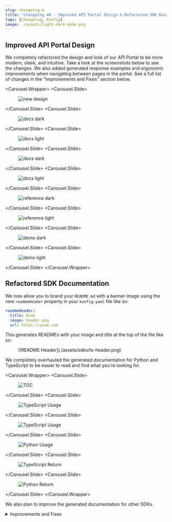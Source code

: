 ```yaml
---
slug: changelog-6
title: "Changelog #6 - Improved API Portal Design & Refactored SDK Documentation"
tags: [Changelog, Konfig]
image: ./assets/light-dark-mode.png
---
```


## Improved API Portal Design <Flame/>

We completely refactored the design and look of our API Portal to be more
modern, sleek, and intuitive. Take a look at the screenshots below to see the
changes. We also added generated response examples and ergonomic improvements
when navigating between pages in the portal. See a full list of changes in the
"Improvements and Fixes" section below.

<Carousel.Wrapper>
    <Carousel.Slide>
    <Figure caption="Improved API Portal Design">
    ![new design](./assets/light-dark-mode.png)
    </Figure>
    </Carousel.Slide>
    <Carousel.Slide>
    <Figure caption="Markdown Documentation (dark)">
    ![docs dark](./assets/docs-dark.png)
    </Figure>
    </Carousel.Slide>
    <Carousel.Slide>
    <Figure caption="Markdown Documentation (light)">
    ![docs light](./assets/docs-light.png)
    </Figure>
    </Carousel.Slide>
    <Carousel.Slide>
    <Figure caption="Markdown Documentation (with brand color header in dark mode)">
    ![docs dark](./assets/docs-2-dark.png)
    </Figure>
    </Carousel.Slide>
    <Carousel.Slide>
    <Figure caption="Markdown Documentation (with brand color header in light mode)">
    ![docs light](./assets/docs-2-light.png)
    </Figure>
    </Carousel.Slide>
    <Carousel.Slide>
    <Figure caption="API Reference (dark)">
    ![reference dark](./assets/reference-dark.png)
    </Figure>
    </Carousel.Slide>
    <Carousel.Slide>
    <Figure caption="API Reference (light)">
    ![reference light](./assets/reference-light.png)
    </Figure>
    </Carousel.Slide>
    <Carousel.Slide>
    <Figure caption="API Demos (dark)">
    ![demo dark](./assets/demo-dark.png)
    </Figure>
    </Carousel.Slide>
    <Carousel.Slide>
    <Figure caption="API Demos (light)">
    ![demo light](./assets/demo-light.png)
    </Figure>
    </Carousel.Slide>
</Carousel.Wrapper>

## Refactored SDK Documentation

We now allow you to brand your `README.md` with a banner image using the new
`readmeHeader` property in your `konfig.yaml` file like so:

```yaml konfig.yaml
readmeHeader:
  title: Acme
  image: header.png
  url: https://acme.com
```

This generates READMEs with your image and title at the top of the file like
so:

<Figure caption="Example TypeScript SDK README.md file">
![README Header](./assets/sdks/ts-header.png)
</Figure>

We completely overhauled the generated documentation for Python and TypeScript
to be easier to read and find what you're looking for.

<Carousel.Wrapper>
    <Carousel.Slide>
    <Figure caption="Table of Contents">
    ![TOC](./assets/sdks/ts-toc.png)
    </Figure>
    </Carousel.Slide>
    <Carousel.Slide>
    <Figure caption="Usage (TypeScript)">
    ![TypeScript Usage](./assets/sdks/ts-usage.png)
    </Figure>
    </Carousel.Slide>
    <Carousel.Slide>
    <Figure caption="Usage (TypeScript)">
    ![TypeScript Usage](./assets/sdks/ts-usage.png)
    </Figure>
    </Carousel.Slide>
    <Carousel.Slide>
    <Figure caption="Usage (Python)">
    ![Python Usage](./assets/sdks/python-usage.png)
    </Figure>
    </Carousel.Slide>
    <Carousel.Slide>
    <Figure caption="Parameters and Response (TypeScript)">
    ![TypeScript Return](./assets/sdks/ts-return.png)
    </Figure>
    </Carousel.Slide>
    <Carousel.Slide>
    <Figure caption="Parameters and Response (Python)">
    ![Python Return](./assets/sdks/python-return.png)
    </Figure>
    </Carousel.Slide>
</Carousel.Wrapper>


We also plan to improve the generated documentation for other SDKs.

<details>
<summary>Improvements and Fixes</summary>
- API Portal now preserves scroll position when navigating between pages
- Clicking the logo in the top-left corner brings you back to homepage
- Implemented light/dark logo theme for API Portal
- Added `-x` to not start a mock server in `konfig test`
- Fix table rendering width larger than viewport in API Portal
- Fix table from causing horizontal scroll on small screens
- Fixed handling of non-`Blob` type values in TypeScript SDK for `multipart/form-data`
- Handle `array` type schemas in request body for API Portal
- Support `bash`, `JavaScript`, and many more languages as code blocks in API Portal
- Point top-level API Portal domain to documentation if documentation is configured
- Remove nested documentation in Python SDK
- Embed all documentation into neatly organized `README.md` for Python SDK
- Removed nested documentation for TypeScript SDK
- Embed all documentation into neatly organized `README.md` for TypeScript SDK
- Added ability to [order endpoints](/docs/portal/tutorials/configuring-api-reference#how-to-order-operations-in-api-reference) in the API Reference page
- Fixed scrollbar blocking header on Windows for API Portal
- Fixed bug in `konfig fix` where fixing operation IDs fail because `await` wasn't used
- Fix invalid links in top-level `README.md` in SDK repository
- Show example values and schema in API Portal for operations
</details>